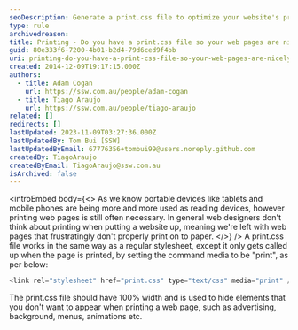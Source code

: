```yaml
---
seoDescription: Generate a print.css file to optimize your website's printing experience, ensuring a nicely printable version of your web pages.
type: rule
archivedreason:
title: Printing - Do you have a print.css file so your web pages are nicely printable?
guid: 80e333f6-7200-4b01-b2d4-79d6ced9f4bb
uri: printing-do-you-have-a-print-css-file-so-your-web-pages-are-nicely-printable
created: 2014-12-09T19:17:15.000Z
authors:
  - title: Adam Cogan
    url: https://ssw.com.au/people/adam-cogan
  - title: Tiago Araujo
    url: https://ssw.com.au/people/tiago-araujo
related: []
redirects: []
lastUpdated: 2023-11-09T03:27:36.000Z
lastUpdatedBy: Tom Bui [SSW]
lastUpdatedByEmail: 67776356+tombui99@users.noreply.github.com
createdBy: TiagoAraujo
createdByEmail: TiagoAraujo@ssw.com.au
isArchived: false
---
```


<introEmbed
  body={<>
As we know portable devices like tablets and mobile phones are being more and more used as reading devices, however printing web pages is still often necessary. In general web designers don't think about printing when putting a website up, meaning we're left with web pages that frustratingly don't properly print on to paper.
  </>}
/>
A print.css file works in the same way as a regular stylesheet, except it only gets called up when the page is printed, by setting the command media to be "print", as per below:

```cs
<link rel="stylesheet" href="print.css" type="text/css" media="print" />
```

The print.css file should have 100% width and is used to hide elements that you don't want to appear when printing a web page, such as advertising, background, menus, animations etc.
